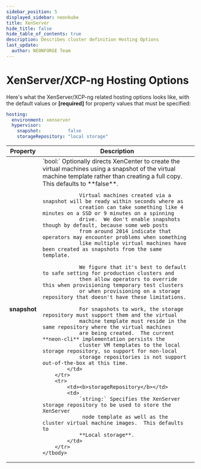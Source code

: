 ```yaml
---
sidebar_position: 5
displayed_sidebar: neonkube
title: XenServer
hide_title: false
hide_table_of_contents: true
description: Describes cluster definition Hosting Options
last_update:
  author: NEONFORGE Team
---
```



# XenServer/XCP-ng Hosting Options

Here's what the XenServer/XCP-ng related hosting options looks like, with the 
default values or **[required]** for property values that must be specified:

```yaml
hosting:
  environment: xenserver
  hypervisor:
    snapshot:          false
    storageRepository: "local storage"
```

<table>
    <thead>
        <th>Property</th>
        <th>Description</th>
    </thead>
    <tbody>
        <tr>
            <td><b>snapshot</b></td>
            <td>
                `bool:` Optionally directs XenCenter to create the virtual machines using a snapshot of
                the virtual machine template rather than creating a full copy.  This defaults to **false**.

                Virtual machines created via a snapshot will be ready within seconds where as
                creation can take something like 4 minutes on a SSD or 9 minutes on a spinning
                drive.  We don't enable snapshots though by default, because some web posts
                from around 2014 indicate that operators may encounter problems when something
                like multiple virtual machines have been created as snapshots from the same template.

                We figure that it's best to default to safe setting for production clusters and
                then allow operators to override this when provisioning temporary test clusters 
                or when provisioning on a storage repository that doesn't have these limitations.

                For snapshots to work, the storage repository must support them and the virtual
                machine template must reside in the same repository where the virtual machines
                are being created.  The current **neon-cli** implementation persists the
                cluster VM templates to the local storage repository, so support for non-local
                storage repositories is not support out-of-the-box at this time.
            </td>
        </tr>
        <tr>
            <td><b>storageRepository</b></td>
            <td>
                `string:` Specifies the XenServer storage repository to be used to store the XenServer
                 node template as well as the cluster virtual machine images.  This defaults to
                **Local storage**.
            </td>
        </tr>
    </tbody>
</table>
